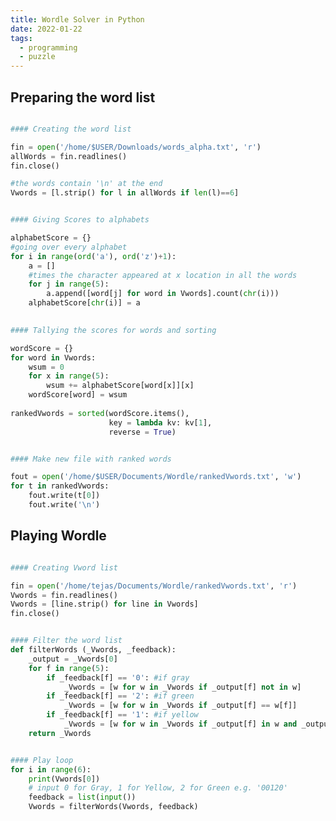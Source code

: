 ```yaml
---
title: Wordle Solver in Python
date: 2022-01-22
tags:
  - programming
  - puzzle
---
```

## Preparing the word list
```python

#### Creating the word list

fin = open('/home/$USER/Downloads/words_alpha.txt', 'r')
allWords = fin.readlines()
fin.close()

#the words contain '\n' at the end
Vwords = [l.strip() for l in allWords if len(l)==6]


#### Giving Scores to alphabets

alphabetScore = {}
#going over every alphabet
for i in range(ord('a'), ord('z')+1):
    a = []
    #times the character appeared at x location in all the words
    for j in range(5):
        a.append([word[j] for word in Vwords].count(chr(i)))
    alphabetScore[chr(i)] = a
    

#### Tallying the scores for words and sorting

wordScore = {}
for word in Vwords:
    wsum = 0 
    for x in range(5):
        wsum += alphabetScore[word[x]][x]
    wordScore[word] = wsum
    
rankedVwords = sorted(wordScore.items(),
                      key = lambda kv: kv[1],
                      reverse = True)


#### Make new file with ranked words

fout = open('/home/$USER/Documents/Wordle/rankedVwords.txt', 'w')
for t in rankedVwords:
    fout.write(t[0])
    fout.write('\n')

```

## Playing Wordle
```python

#### Creating Vword list

fin = open('/home/tejas/Documents/Wordle/rankedVwords.txt', 'r')
Vwords = fin.readlines()
Vwords = [line.strip() for line in Vwords]
fin.close()


#### Filter the word list
def filterWords (_Vwords, _feedback):
    _output = _Vwords[0]
    for f in range(5):
        if _feedback[f] == '0': #if gray
            _Vwords = [w for w in _Vwords if _output[f] not in w]
        if _feedback[f] == '2': #if green
            _Vwords = [w for w in _Vwords if _output[f] == w[f]]
        if _feedback[f] == '1': #if yellow
            _Vwords = [w for w in _Vwords if _output[f] in w and _output[f] != w[f]]
    return _Vwords


#### Play loop
for i in range(6):
    print(Vwords[0])
    # input 0 for Gray, 1 for Yellow, 2 for Green e.g. '00120'
    feedback = list(input())
    Vwords = filterWords(Vwords, feedback)

```
